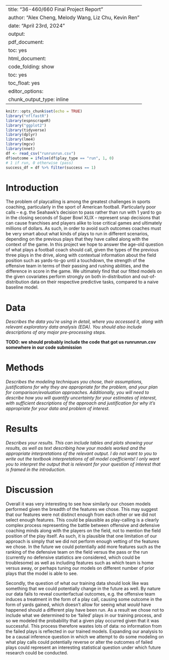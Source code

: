
---
title: "36-460/660 Final Project Report"
author: "Alex Cheng, Melody Wang, Liz Chu, Kevin Ren"
date: "April 23rd, 2024"
output:
  pdf_document:
    toc: yes
  html_document:
    code_folding: show
    toc: yes
    toc_float: yes
editor_options:
  chunk_output_type: inline
---

```r
knitr::opts_chunk$set(echo = TRUE)
library("nflfastR")
library(espnscrapeR)
library("ggplot2")
library(tidyverse)
library(dplyr)
library(lme4)
library(mgcv)
library(nnet)
df <- read_csv("runrunrun.csv")
df$outcome = ifelse(df$play_type == "run", 1, 0) 
# 1 if run, 0 otherwise (pass)
success_df = df %>% filter(success == 1)
```

# Introduction

The problem of playcalling is among the greatest challenges in sports coaching, particularly in the sport of American football. Particularly poor calls -- e.g. the Seahawk's decision to pass rather than run with 1 yard to go in the closing seconds of Super Bowl XLIX -- represent snap decisions that can cause franchises and players alike to lose critical games and ultimately millions of dollars. As such, in order to avoid such outcomes coaches must be very smart about what kinds of plays to run in different scenarios, depending on the previous plays that they have called along with the context of the game. In this project we hope to answer the age-old question of what plays a football coach should call, given the types of the previous three plays in the drive, along with contextual information about the field position such as yards-to-go until a touchdown, the strength of the offensive team in terms of their passing and rushing abilities, and the difference in score in the game. We ultimately find that our fitted models on the given covariates perform strongly on both in-distribution and out-of-distribution data on their respective predictive tasks, compared to a naive baseline model.

# Data

*Describes the data you’re using in detail, where you accessed it, along with relevant exploratory data analysis (EDA). You should also include descriptions of any major pre-processing steps.*

**TODO: we should probably include the code that got us runrunrun.csv somewhere in our code submission**

# Methods

*Describes the modeling techniques you chose, their assumptions, justifications for why they are appropriate for the problem, and your plan for comparison/evaluation approaches. Additionally, you will need to describe how you will quantify uncertainty for your estimates of interest, with sufficient descriptions of the approach and justification for why it’s appropriate for your data and problem of interest.*

# Results

*Describes your results. This can include tables and plots showing your results, as well as text describing how your models worked and the appropriate interpretations of the relevant output. I do not want to you to write out the textbook interpretations of all model coefficients! I only want you to interpret the output that is relevant for your question of interest that is framed in the introduction.*

# Discussion

Overall it was very interesting to see how similarly our chosen models performed given the breadth of the features we chose. This may suggest that our features were not distinct enough from each other or we did not select enough features. This could be plausible as play-calling is a clearly complex process representing the battle between offensive and defensive coaching minds along with the players on the field, not to mention the field position of the play itself. As such, it is plausible that one limitation of our approach is simply that we did not perform enough vetting of the features we chose. In the future we could potentially add more features such as the ranking of the defensive team on the field versus the pass or the run (currently no defensive statistics are considered, which could be troublesome) as well as including features such as which team is home versus away, or perhaps tuning our models on different number of prior plays that the model is able to see.

Secondly, the question of what our training data should look like was something that we could potentially change in the future as well. By nature our data fails to reveal counterfactual outcomes, e.g. the offensive team induces a treatment in the form of a play call, causing some outcome in the form of yards gained, which doesn't allow for seeing what *would* have happened should a different play have been run. As a result we chose not to include what we determined to be 'failed' plays in our training process, and so we modeled the probability that a given play occurred given that it was successful. This process therefore wastes lots of data: no information from the failed plays is reflected in our trained models. Expanding our analysis to be a causal inference question in which we attempt to do some modeling on what play calls could potentially reverse or alter the outcomes of failed plays could represent an interesting statistical question under which future research could be conducted.

